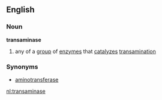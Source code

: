 ==English==
===Noun===
'''transaminase'''
#{{biochemistry}} any of a [[group]] of [[enzyme]]s that [[catalyze]]s [[transamination]]
===Synonyms===
*[[aminotransferase]]

[[nl:transaminase]]